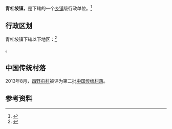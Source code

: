 {{中国乡级行政区|52/06/24/109/000}}

'''青杠坡镇'''，是{{PRC admin/fullname|52/06/24/109/000|3}}下辖的一个[[乡镇|乡镇]]级行政单位。<ref>{{PRC admin/ref sgc|{{PRC admin/parent|52/06/24/109/000}}}}</ref>

== 行政区划 ==

青杠坡镇下辖以下地区：<ref>{{PRC admin/ref sgc|52/06/24/109/000}}</ref>

{{PRC admin/children|52/06/24/109/000}}。

==中国传统村落==
2013年8月，[[四野屯村|四野屯村]]被评为第二批[[中国传统村落|中国传统村落]]。

== 参考资料 ==

{{reflist}}

{{行政区划小作品}}
{{PRC admin/navcat|52/06/24/109/000}}